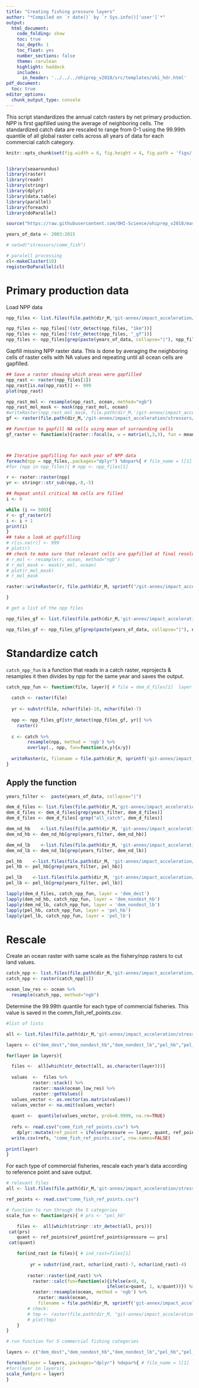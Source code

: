 ```yaml
---
title: "Creating fishing pressure layers"
author: "*Compiled on `r date()` by `r Sys.info()['user']`*"
output: 
  html_document:
    code_folding: show
    toc: true
    toc_depth: 1
    toc_float: yes
    number_sections: false
    theme: cerulean
    highlight: haddock
    includes: 
      in_header: '../../../ohiprep_v2018/src/templates/ohi_hdr.html'
pdf_document:
  toc: true
editor_options: 
  chunk_output_type: console
---
```


This script standardizes the annual catch rasters by net primary production.  NPP is first gapfilled using the average of neighboring cells. The standardized catch data are rescaled to range from 0-1 using the 99.99th quantile of all global raster cells across all years of data for each commercial catch category.  

```r

knitr::opts_chunk$set(fig.width = 6, fig.height = 4, fig.path = 'figs/',message = FALSE, eval=F, warning = FALSE)


library(seaaroundus)
library(raster)
library(readr)
library(stringr)
library(dplyr)
library(data.table)
library(parallel)
library(foreach)
library(doParallel)

source("https://raw.githubusercontent.com/OHI-Science/ohiprep_v2018/master/src/R/spatial_common.R")

years_of_data <- 2003:2015

# setwd("stressors/comm_fish")

# paralell processing
cl<-makeCluster(10)
registerDoParallel(cl)

```


# Primary production data

Load NPP data

```r

npp_files <- list.files(file.path(dir_M,'git-annex/impact_acceleration/stressors/comm_fish/int/npp_annual'), full.names=TRUE)

npp_files <- npp_files[!(str_detect(npp_files, "1km"))]
npp_files <- npp_files[!(str_detect(npp_files, "_gf"))]
npp_files <- npp_files[grep(paste(years_of_data, collapse="|"), npp_files)]


```

Gapfill missing NPP raster data.  This is done by averaging the neighboring cells of raster cells with NA values and repeating until all ocean cells are gapfilled. 

```r

## Save a raster showing which areas were gapfilled
npp_rast <- raster(npp_files[1])
npp_rast[is.na(npp_rast)] <- 999
plot(npp_rast)

npp_rast_mol <- resample(npp_rast, ocean, method="ngb")
npp_rast_mol_mask <- mask(npp_rast_mol, ocean)  
#writeRaster(npp_rast_mol_mask, file.path(dir_M,'/git-annex/impact_acceleration/stressors/comm_fish/int/npp_gf.tif'))
gf <- raster(file.path(dir_M,'/git-annex/impact_acceleration/stressors/comm_fish/int/npp_gf.tif'))

## Function to gapfill NA cells using mean of surrounding cells
gf_raster <- function(x){raster::focal(x, w = matrix(1,3,3), fun = mean, na.rm=TRUE, pad = TRUE, NAonly=TRUE)}



## Iterative gapfilling for each year of NPP data
foreach(npp = npp_files,.packages="dplyr") %dopar%{ # file_name = l[1]
#for (npp in npp_files){ # npp <- npp_files[1]

r <- raster::raster(npp)
yr <- stringr::str_sub(npp,-8,-5)

## Repeat until critical NA cells are filled
i <- 0

while (i <= 500){
r <- gf_raster(r)
i <- i + 1
print(i)
}
## take a look at gapfilling
# r[is.na(r)] <- 999
# plot(r)
## check to make sure that relevant cells are gapfilled at final resolution
# r_mol <- resample(r, ocean, method="ngb")
# r_mol_mask <- mask(r_mol, ocean)  
# plot(r_mol_mask)
# r_mol_mask

raster::writeRaster(r, file.path(dir_M, sprintf("/git-annex/impact_acceleration/stressors/comm_fish/int/npp_annual/annual_mean_npp_%s_gf.tif", yr)), overwrite=TRUE)

}

# get a list of the npp files

npp_files_gf <- list.files(file.path(dir_M,'git-annex/impact_acceleration/stressors/comm_fish/int/npp_annual'), full.names=TRUE, pattern = "gf")

npp_files_gf <- npp_files_gf[grep(paste(years_of_data, collapse="|"), npp_files_gf)]


```


# Standardize catch

`catch_npp_fun` is a function that reads in a catch raster, reprojects & resamples it then divides by npp for the same year and saves the output.

```r

catch_npp_fun <- function(file, layer){ # file = dem_d_files[1]  layer = 'dem_dest'
  
  catch <- raster(file)
  
  yr <- substr(file, nchar(file)-10, nchar(file)-7)
  
  npp <- npp_files_gf[str_detect(npp_files_gf, yr)] %>% 
    raster()
  
  c <- catch %>%
        resample(npp, method = 'ngb') %>%
        overlay(., npp, fun=function(x,y){x/y})
  
  writeRaster(c, filename = file.path(dir_M, sprintf('git-annex/impact_acceleration/stressors/comm_fish/int/catch_annual_npp_rasters/%s/%s_%s.tif', layer, layer, yr)), overwrite=TRUE) 
}

```

## Apply the function
```r

years_filter <-  paste(years_of_data, collapse="|")

dem_d_files <- list.files(file.path(dir_M,'git-annex/impact_acceleration/stressors/comm_fish/int/catch_annual_rasters/dem_dest'), full.names=TRUE, pattern = "gf")
dem_d_files <- dem_d_files[grep(years_filter, dem_d_files)]
dem_d_files <- dem_d_files[-grep("all_catch", dem_d_files)]

dem_nd_hb    <-list.files(file.path(dir_M, 'git-annex/impact_acceleration/stressors/comm_fish/int/catch_annual_rasters/dem_nondest_hb'), full.names=TRUE, pattern = "gf")
dem_nd_hb <- dem_nd_hb[grep(years_filter, dem_nd_hb)]

dem_nd_lb    <-list.files(file.path(dir_M, 'git-annex/impact_acceleration/stressors/comm_fish/int/catch_annual_rasters/dem_nondest_lb'), full.names=TRUE, pattern = "gf")
dem_nd_lb <- dem_nd_lb[grep(years_filter, dem_nd_lb)]

pel_hb    <-list.files(file.path(dir_M, 'git-annex/impact_acceleration/stressors/comm_fish/int/catch_annual_rasters/pel_hb'), full.names=TRUE, pattern = "gf")
pel_hb <- pel_hb[grep(years_filter, pel_hb)]

pel_lb    <-list.files(file.path(dir_M, 'git-annex/impact_acceleration/stressors/comm_fish/int/catch_annual_rasters/pel_lb'), full.names=TRUE, pattern = "gf")
pel_lb <- pel_lb[grep(years_filter, pel_lb)]

lapply(dem_d_files, catch_npp_fun, layer = 'dem_dest')
lapply(dem_nd_hb, catch_npp_fun, layer = 'dem_nondest_hb')
lapply(dem_nd_lb, catch_npp_fun, layer = 'dem_nondest_lb')
lapply(pel_hb, catch_npp_fun, layer = 'pel_hb')
lapply(pel_lb, catch_npp_fun, layer = 'pel_lb')

```


# Rescale

Create an ocean raster with same scale as the fishery/npp rasters to cut land values.
```r

catch_npp <- list.files(file.path(dir_M,'git-annex/impact_acceleration/stressors/comm_fish/int/catch_annual_npp_rasters'), full.names = TRUE, recursive = TRUE)
catch_npp <- raster(catch_npp[1])

ocean_low_res <- ocean %>%
  resample(catch_npp, method="ngb")

```


Determine the 99.99th quantile for each type of commercial fisheries.  This value is saved in the comm_fish_ref_points.csv.
```r

#list of lists

all <- list.files(file.path(dir_M,'git-annex/impact_acceleration/stressors/comm_fish/int/catch_annual_npp_rasters'), full.names = TRUE, recursive = TRUE)

layers <- c("dem_dest","dem_nondest_hb","dem_nondest_lb","pel_hb","pel_lb")

for(layer in layers){

  files <-  all[which(str_detect(all, as.character(layer)))]
  
  values  <-  files %>%
          raster::stack() %>%
          raster::mask(ocean_low_res) %>%
          raster::getValues() 
  values_vector <- as.vector(as.matrix(values)) 
  values_vector <- na.omit(values_vector)
  
  quant <-  quantile(values_vector, prob=0.9999, na.rm=TRUE)
  
  refs <- read.csv("comm_fish_ref_points.csv") %>%
    dplyr::mutate(ref_point = ifelse(pressure == layer, quant, ref_point))
  write.csv(refs, "comm_fish_ref_points.csv", row.names=FALSE)
  
print(layer)
}  

```

   
For each type of commercial fisheries, rescale each year's data according to reference point and save output.

```r

# relevant files
all <- list.files(file.path(dir_M,'git-annex/impact_acceleration/stressors/comm_fish/int/catch_annual_npp_rasters'), full.names = TRUE, recursive = TRUE)

ref_points <- read.csv("comm_fish_ref_points.csv")

# function to run through the 5 categories
scale_fun <- function(prs){ # prs <- "pel_hb"

    files <-  all[which(stringr::str_detect(all, prs))]
 cat(prs)
    quant <- ref_points$ref_point[ref_points$pressure == prs]
 cat(quant)

    for(ind_rast in files){ # ind_rast=files[1]
 
         yr = substr(ind_rast, nchar(ind_rast)-7, nchar(ind_rast)-4)
          
        raster::raster(ind_rast) %>%
          raster::calc(fun=function(x){ifelse(x<0, 0,
                                      ifelse(x>quant, 1, x/quant))}) %>%
          raster::resample(ocean, method = 'ngb') %>%
            raster::mask(ocean,
            filename = file.path(dir_M, sprintf('git-annex/impact_acceleration/stressors/comm_fish/final/%s/%s_%s_rescaled_mol.tif', prs, prs, yr)), overwrite=TRUE)  
        # check:
        # tmp <- raster(file.path(dir_M, "git-annex/impact_acceleration/stressors/comm_fish/final/pel_hb/pel_hb_2003_rescaled_mol.tif"))
        # plot(tmp)
    }
}

# run function for 5 commercial fishing categories

layers <- c("dem_dest","dem_nondest_hb","dem_nondest_lb","pel_hb","pel_lb")

foreach(layer = layers,.packages="dplyr") %dopar%{ # file_name = l[1]
#for(layer in layers){
scale_fun(prs = layer)
}

```
